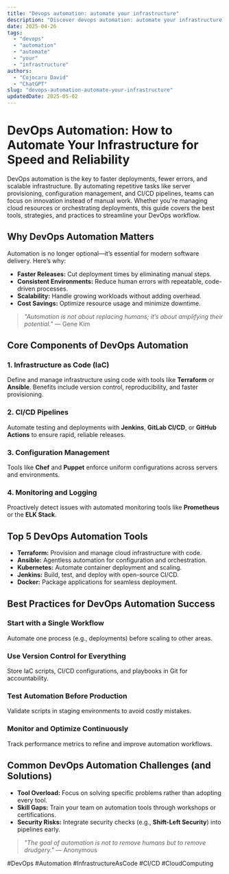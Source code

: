 ```yaml
---
title: "Devops automation: automate your infrastructure"
description: "Discover devops automation: automate your infrastructure with this in-depth guide, providing actionable insights and practical tips to boost your knowledge and results."
date: 2025-04-26
tags:
  - "devops"
  - "automation"
  - "automate"
  - "your"
  - "infrastructure"
authors:
  - "Cojocaru David"
  - "ChatGPT"
slug: "devops-automation-automate-your-infrastructure"
updatedDate: 2025-05-02
---
```


# DevOps Automation: How to Automate Your Infrastructure for Speed and Reliability  

DevOps automation is the key to faster deployments, fewer errors, and scalable infrastructure. By automating repetitive tasks like server provisioning, configuration management, and CI/CD pipelines, teams can focus on innovation instead of manual work. Whether you're managing cloud resources or orchestrating deployments, this guide covers the best tools, strategies, and practices to streamline your DevOps workflow.  

## Why DevOps Automation Matters  

Automation is no longer optional—it’s essential for modern software delivery. Here’s why:  

- **Faster Releases:** Cut deployment times by eliminating manual steps.  
- **Consistent Environments:** Reduce human errors with repeatable, code-driven processes.  
- **Scalability:** Handle growing workloads without adding overhead.  
- **Cost Savings:** Optimize resource usage and minimize downtime.  

> *"Automation is not about replacing humans; it’s about amplifying their potential."* — Gene Kim  

## Core Components of DevOps Automation  

### 1. Infrastructure as Code (IaC)  
Define and manage infrastructure using code with tools like **Terraform** or **Ansible**. Benefits include version control, reproducibility, and faster provisioning.  

### 2. CI/CD Pipelines  
Automate testing and deployments with **Jenkins**, **GitLab CI/CD**, or **GitHub Actions** to ensure rapid, reliable releases.  

### 3. Configuration Management  
Tools like **Chef** and **Puppet** enforce uniform configurations across servers and environments.  

### 4. Monitoring and Logging  
Proactively detect issues with automated monitoring tools like **Prometheus** or the **ELK Stack**.  

## Top 5 DevOps Automation Tools  

- **Terraform:** Provision and manage cloud infrastructure with code.  
- **Ansible:** Agentless automation for configuration and orchestration.  
- **Kubernetes:** Automate container deployment and scaling.  
- **Jenkins:** Build, test, and deploy with open-source CI/CD.  
- **Docker:** Package applications for seamless deployment.  

## Best Practices for DevOps Automation Success  

### Start with a Single Workflow  
Automate one process (e.g., deployments) before scaling to other areas.  

### Use Version Control for Everything  
Store IaC scripts, CI/CD configurations, and playbooks in Git for accountability.  

### Test Automation Before Production  
Validate scripts in staging environments to avoid costly mistakes.  

### Monitor and Optimize Continuously  
Track performance metrics to refine and improve automation workflows.  

## Common DevOps Automation Challenges (and Solutions)  

- **Tool Overload:** Focus on solving specific problems rather than adopting every tool.  
- **Skill Gaps:** Train your team on automation tools through workshops or certifications.  
- **Security Risks:** Integrate security checks (e.g., **Shift-Left Security**) into pipelines early.  

> *"The goal of automation is not to remove humans but to remove drudgery."* — Anonymous  

#DevOps #Automation #InfrastructureAsCode #CI/CD #CloudComputing